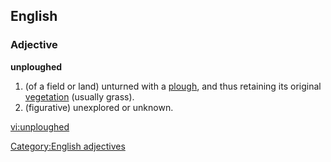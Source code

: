 ==English==

===Adjective===

'''unploughed'''

# (of a field or land) unturned with a [[plough]], and thus retaining its original [[vegetation]] (usually grass).
# (figurative) unexplored or unknown.
[[Category:English adjectives]]

[[vi:unploughed]]